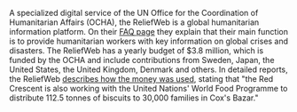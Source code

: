 
A specialized digital service of the UN Office for the Coordination of Humanitarian Affairs (OCHA), the ReliefWeb is a global humanitarian information platform. On their [FAQ page](https://reliefweb.int/faq) they explain that their main function is to provide humanitarian workers with key information on global crises and disasters. The ReliefWeb has a yearly budget of $3.8 million, which is funded by the OCHA and include contributions from Sweden, Japan, the United States, the United Kingdom, Denmark and others. In detailed reports, the ReliefWeb [describes how the money was used](http://www.gapm.io/xreliefwb), stating that "the Red Crescent is also working with the United Nations' World Food Programme to distribute 112.5 tonnes of biscuits to 30,000 families in Cox's Bazar."
